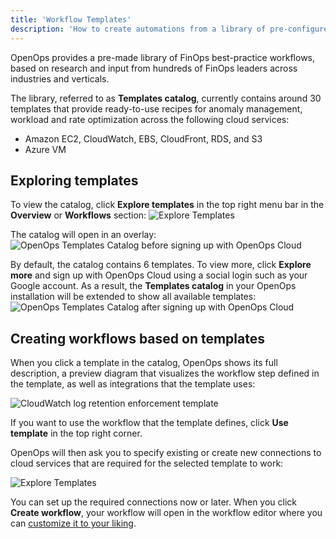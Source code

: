 ```yaml
---
title: 'Workflow Templates'
description: 'How to create automations from a library of pre-configured workflow templates'
---
```


OpenOps provides a pre-made library of FinOps best-practice workflows, based on research and input from hundreds of FinOps leaders across industries and verticals.

The library, referred to as **Templates catalog**, currently contains around 30 templates that provide ready-to-use recipes for anomaly management, workload and rate optimization across the following cloud services:
* Amazon EC2, CloudWatch, EBS, CloudFront, RDS, and S3
* Azure VM

## Exploring templates

To view the catalog, click **Explore templates** in the top right menu bar in the **Overview** or **Workflows** section:
![Explore Templates](/images/explore-templates.png)

The catalog will open in an overlay:
![OpenOps Templates Catalog before signing up with OpenOps Cloud](/images/templates-catalog.png)

By default, the catalog contains 6 templates. To view more, click **Explore more** and sign up with OpenOps Cloud using a social login such as your Google account. As a result, the **Templates catalog** in your OpenOps installation will be extended to show all available templates:
![OpenOps Templates Catalog after signing up with OpenOps Cloud](/images/templates-catalog-all-templates.png)

## Creating workflows based on templates

When you click a template in the catalog, OpenOps shows its full description, a preview diagram that visualizes the workflow step defined in the template, as well as integrations that the template uses:

![CloudWatch log retention enforcement template](/images/template-log-retention.png)

If you want to use the workflow that the template defines, click **Use template** in the top right corner.

OpenOps will then ask you to specify existing or create new connections to cloud services that are required for the selected template to work:

![Explore Templates](/images/template-connections.png)

You can set up the required connections now or later. When you click **Create workflow**, your workflow will open in the workflow editor where you can [customize it to your liking](customizing-workflows).
